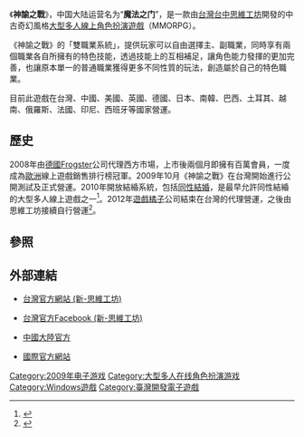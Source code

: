{{noteTA
| G1=Games
}}
{{Infobox VG
| title = 神諭之戰
| image = File:Runes of Magic.png
| developer =[[思維工坊|思維工坊]]
| publisher = {{vgrelease|TW|[[遊戲橘子|遊戲橘子]]<small>（2009年－2012年6月）</small>|TW|[[思維工坊|思維工坊]]<small>（2012年11月－）</small>|CN|[[摩力游|摩力游]]}}
| distributor =
| designer =
| engine =
| released = 2009年第四季度
| genre = [[MMORPG|MMORPG]]
| modes = [[多人电子游戏|多人]]
| platforms = [[Windows|Windows]]
| onlinegame = 1
}}

《'''神諭之戰'''》，中国大陆运营名为“'''魔法之门'''”，是一款由[[台灣|台灣]][[台中|台中]][[思維工坊|思維工坊]]開發的中古奇幻風格[[大型多人線上角色扮演遊戲|大型多人線上角色扮演遊戲]]（MMORPG）。

《神諭之戰》的「雙職業系統」，提供玩家可以自由選擇主、副職業，同時享有兩個職業各自所擁有的特色技能，透過技能上的互相補足，讓角色能力發揮的更加完善，也讓原本單一的普通職業獲得更多不同性質的玩法，創造屬於自己的特色職業。

目前此遊戲在台灣、中國、美國、英國、德國、日本、南韓、巴西、土耳其、越南、俄羅斯、法國、印尼、西班牙等國家營運。

== 歷史 ==
2008年由[[德國|德國]]Frogster公司代理西方市場，上市後兩個月即擁有百萬會員，一度成為[[歐洲|歐洲]]線上遊戲銷售排行榜冠軍。2009年10月《神諭之戰》在台灣開始進行公開測試及正式營運。2010年開放結緍系統，包括[[同性結婚|同性結婚]]，是最早允許同性結緍的大型多人線上遊戲之一<ref>{{cite news|author=Wesley Yin-Poole|date=2010-04-13|title=Gay marriage coming to Runes of Magic|publisher=VideoGamer|url=https://www.videogamer.com/news/gay-marriage-coming-to-runes-of-magic|accessdate=2016-10-15|archive-date=2019-08-19|archive-url=https://web.archive.org/web/20190819105527/https://www.videogamer.com/news/gay-marriage-coming-to-runes-of-magic|dead-url=no}}</ref>。2012年[[遊戲橘子|遊戲橘子]]公司結束在台灣的代理營運，之後由思維工坊接續自行營運<ref>{{Cite web |url=http://www.gamebase.com.tw/news/news_content.php?sno=95290588 |title=國產精神諭火重生 《神諭之戰》宣佈11月即將重返台灣營運服務 |access-date=2012-10-02 |archive-date=2013-05-10 |archive-url=https://web.archive.org/web/20130510141749/http://www.gamebase.com.tw/news/news_content.php?sno=95290588 |dead-url=no }}</ref>。

== 參照 ==
{{Reflist}}

== 外部連結 ==
* {{zh-tw}}[https://web.archive.org/web/20121001020956/http://www.runesofmagic.com.tw/ 台灣官方網站 (新-思維工坊)]
* {{zh-tw}}[http://www.facebook.com/RunesOfMagicTW 台灣官方Facebook (新-思維工坊)] {{Wayback|url=http://www.facebook.com/RunesOfMagicTW |date=20180712044653 }}
* {{zh-cn}}[https://web.archive.org/web/20110226090344/http://mfm.moliyo.com/index.shtml 中國大陸官方]
* {{en}}[http://us.runesofmagic.com/us/index.html 國際官方網站] {{Wayback|url=http://us.runesofmagic.com/us/index.html |date=20120717080413 }}

{{DEFAULTSORT:Runes of Magic}}
[[Category:2009年电子游戏|Category:2009年电子游戏]]
[[Category:大型多人在线角色扮演游戏|Category:大型多人在线角色扮演游戏]]
[[Category:Windows遊戲|Category:Windows遊戲]]
[[Category:臺灣開發電子遊戲|Category:臺灣開發電子遊戲]]